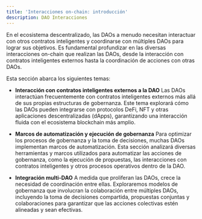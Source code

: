 ```yaml
---
title: 'Interacciones on-chain: introducción'
description: DAO Interacciones
---
```


En el ecosistema descentralizado, las DAOs a menudo necesitan interactuar con otros contratos inteligentes y coordinarse con múltiples DAOs para lograr sus objetivos. Es fundamental profundizar en las diversas interacciones on-chain que realizan las DAOs, desde la interacción con contratos inteligentes externos hasta la coordinación de acciones con otras DAOs.

Esta sección abarca los siguientes temas:

- **Interacción con contratos inteligentes externos a la DAO**
    Las DAOs interactúan frecuentemente con contratos inteligentes externos más allá de sus propias estructuras de gobernanza. Este tema explorará cómo las DAOs pueden integrarse con protocolos DeFi, NFT y otras aplicaciones descentralizadas (dApps), garantizando una interacción fluida con el ecosistema blockchain más amplio.

- **Marcos de automatización y ejecución de gobernanza**
    Para optimizar los procesos de gobernanza y la toma de decisiones, muchas DAOs implementan marcos de automatización. Esta sección analizará diversas herramientas y marcos utilizados para automatizar las acciones de gobernanza, como la ejecución de propuestas, las interacciones con contratos inteligentes y otros procesos operativos dentro de la DAO.

- **Integración multi-DAO**
    A medida que proliferan las DAOs, crece la necesidad de coordinación entre ellas. Exploraremos modelos de gobernanza que involucran la colaboración entre múltiples DAOs, incluyendo la toma de decisiones compartida, propuestas conjuntas y colaboraciones para garantizar que las acciones colectivas estén alineadas y sean efectivas.